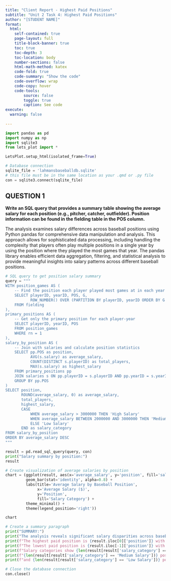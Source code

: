 ```yaml
---
title: "Client Report - Highest Paid Positions"
subtitle: "Unit 2 Task 4: Highest Paid Positions"
author: "[STUDENT NAME]"
format:
  html:
    self-contained: true
    page-layout: full
    title-block-banner: true
    toc: true
    toc-depth: 3
    toc-location: body
    number-sections: false
    html-math-method: katex
    code-fold: true
    code-summary: "Show the code"
    code-overflow: wrap
    code-copy: hover
    code-tools:
        source: false
        toggle: true
        caption: See code
execute: 
  warning: false
    
---
```


```python
import pandas as pd 
import numpy as np
import sqlite3
from lets_plot import *

LetsPlot.setup_html(isolated_frame=True)
```

```python
# Database connection
sqlite_file = 'lahmansbaseballdb.sqlite'
# this file must be in the same location as your .qmd or .py file
con = sqlite3.connect(sqlite_file)
```

## QUESTION 1

__Write an SQL query that provides a summary table showing the average salary for each position (e.g., pitcher, catcher, outfielder). Position information can be found in the fielding table in the POS column.__

The analysis examines salary differences across baseball positions using Python pandas for comprehensive data manipulation and analysis. This approach allows for sophisticated data processing, including handling the complexity that players often play multiple positions in a single year by using the position where they played the most games that year. The pandas library enables efficient data aggregation, filtering, and statistical analysis to provide meaningful insights into salary patterns across different baseball positions.

```python
# SQL query to get position salary summary
query = """
WITH position_games AS (
    -- Find the position each player played most games at in each year
    SELECT playerID, yearID, POS, G,
           ROW_NUMBER() OVER (PARTITION BY playerID, yearID ORDER BY G DESC) as rn
    FROM fielding
),
primary_positions AS (
    -- Get only the primary position for each player-year
    SELECT playerID, yearID, POS
    FROM position_games
    WHERE rn = 1
),
salary_by_position AS (
    -- Join with salaries and calculate position statistics
    SELECT pp.POS as position,
           AVG(s.salary) as average_salary,
           COUNT(DISTINCT s.playerID) as total_players,
           MAX(s.salary) as highest_salary
    FROM primary_positions pp
    JOIN salaries s ON pp.playerID = s.playerID AND pp.yearID = s.yearID
    GROUP BY pp.POS
)
SELECT position,
       ROUND(average_salary, 0) as average_salary,
       total_players,
       highest_salary,
       CASE 
           WHEN average_salary > 3000000 THEN 'High Salary'
           WHEN average_salary BETWEEN 2000000 AND 3000000 THEN 'Medium Salary'
           ELSE 'Low Salary'
       END as salary_category
FROM salary_by_position
ORDER BY average_salary DESC
"""

result = pd.read_sql_query(query, con)
print("Salary summary by position:")
result
```

```python
# Create visualization of average salaries by position
chart = (ggplot(result, aes(x='average_salary', y='position', fill='salary_category')) +
         geom_bar(stat='identity', alpha=0.8) +
         labs(title='Average Salary by Baseball Position',
              x='Average Salary ($)',
              y='Position',
              fill='Salary Category') +
         theme_minimal() +
         theme(legend_position='right'))

chart
```

```python
# Create a summary paragraph
print("SUMMARY:")
print("The analysis reveals significant salary disparities across baseball positions.")
print(f"The highest paid position is {result.iloc[0]['position']} with an average salary of ${result.iloc[0]['average_salary']:,.0f}.")
print(f"The lowest paid position is {result.iloc[-1]['position']} with an average salary of ${result.iloc[-1]['average_salary']:,.0f}.")
print(f"Salary categories show {len(result[result['salary_category'] == 'High Salary'])} positions in the 'High Salary' category (above $3M),")
print(f"{len(result[result['salary_category'] == 'Medium Salary'])} positions in the 'Medium Salary' category ($2M-$3M),")
print(f"and {len(result[result['salary_category'] == 'Low Salary'])} positions in the 'Low Salary' category (below $2M).")
```

```python
# Close the database connection
con.close()
```
